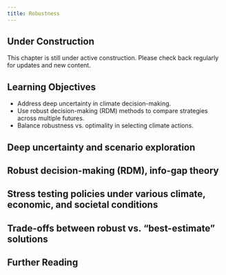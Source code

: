 ```yaml
---
title: Robustness
---
```


::: {.callout-note}
## Under Construction
This chapter is still under active construction. Please check back regularly for updates and new content.
:::

::: {.callout-tip}
## Learning Objectives

- Address deep uncertainty in climate decision-making.
- Use robust decision-making (RDM) methods to compare strategies across multiple futures.
- Balance robustness vs. optimality in selecting climate actions.
:::

## Deep uncertainty and scenario exploration

## Robust decision-making (RDM), info-gap theory

## Stress testing policies under various climate, economic, and societal conditions

## Trade-offs between robust vs. “best-estimate” solutions

## Further Reading {.unnumbered}